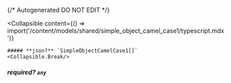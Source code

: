 {/* Autogenerated DO NOT EDIT  */}

<Collapsible
    content={() => import('/content/models/shared/simple_object_camel_case1/typescript.mdx')}
>
    ##### **json?** `SimpleObjectCamelCase1[]`
    <Collapsible.Break/>
</Collapsible>

##### **required?** `any`

